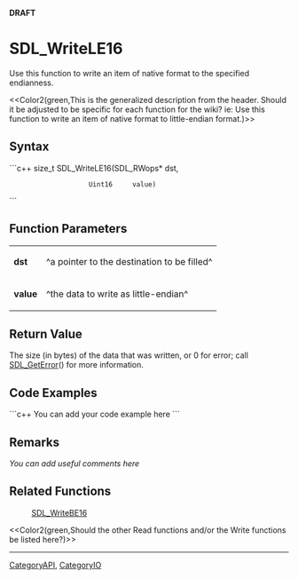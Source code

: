 <!-- pragma section-numbers off -->
<!-- pragma disable-camelcase -->
'''DRAFT'''

= SDL_WriteLE16 =
Use this function to write an item of native format to the specified endianness.

<<Color2(green,This is the generalized description from the header.  Should it be adjusted to be specific for each function for the wiki?  ie: Use this function to write an item of native format to little-endian format.)>>


== Syntax ==
```c++
size_t SDL_WriteLE16(SDL_RWops* dst,
                     Uint16     value)
```

== Function Parameters ==
{|
|'''dst'''
|^a pointer to the destination to be filled^
|-
|'''value'''
|^the data to write as little-endian^
|}

== Return Value ==
The size (in bytes) of the data that was written, or 0 for error; call [[SDL_GetError]]() for more information.

== Code Examples ==
```c++
You can add your code example here
```

== Remarks ==
''You can add useful comments here''

== Related Functions ==
:[[SDL_WriteBE16]]
<<Color2(green,Should the other Read functions and/or the Write functions be listed here?)>>

----
[[CategoryAPI]], [[CategoryIO]]
